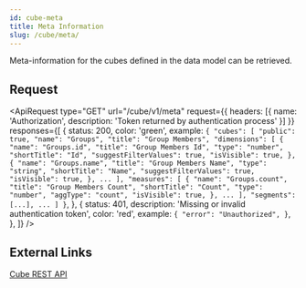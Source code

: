 ```yaml
---
id: cube-meta
title: Meta Information
slug: /cube/meta/
---
```



Meta-information for the cubes defined in the data model can be retrieved.

## Request

<ApiRequest
    type="GET"
    url="/cube/v1/meta"
    request={{ headers: [{ name: 'Authorization', description: 'Token returned by authentication process' }] }}
    responses={[
        {
            status: 200,
            color: 'green',
            example: `{
    "cubes": [
        "public": true,
        "name": "Groups",
        "title": "Group Members",
        "dimensions": [
            {
                "name": "Groups.id",
                "title": "Group Members Id",
                "type": "number",
                "shortTitle": "Id",
                "suggestFilterValues": true,
                "isVisible": true,
            },
            {
                "name": "Groups.name",
                "title": "Group Members Name",
                "type": "string",
                "shortTitle": "Name",
                "suggestFilterValues": true,
                "isVisible": true,
            },
            ...
        ],
        "measures": [
            {
                "name": "Groups.count",
                "title": "Group Members Count",
                "shortTitle": "Count",
                "type": "number",
                "aggType": "count",
                "isVisible": true,
            },
            ...
        ],
        "segments": [...],
        ...
    ]
}`,
        },
        {
            status: 401,
            description: 'Missing or invalid authentication token',
            color: 'red',
            example: `{
    "error": "Unauthorized",
}`,
        },
    ]}
/>

## External Links

[Cube REST API](https://cube.dev/docs/reference/rest-api#v1meta)
